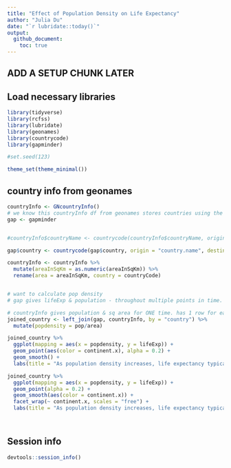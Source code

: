 ```yaml
---
title: "Effect of Population Density on Life Expectancy"
author: "Julia Du"
date: "`r lubridate::today()`"
output: 
  github_document:
    toc: true
---
```


## ADD A SETUP CHUNK LATER

## Load necessary libraries

```r
library(tidyverse)
library(rcfss)
library(lubridate)
library(geonames)
library(countrycode)
library(gapminder)

#set.seed(123)

theme_set(theme_minimal())


```

## country info from geonames
```r
countryInfo <- GNcountryInfo()
# we know this countryInfo df from geonames stores countries using the iso2c format
gap <- gapminder


#countryInfo$countryName <- countrycode(countryInfo$countryName, origin = "country.name", destination = "iso3c")

gap$country <- countrycode(gap$country, origin = "country.name", destination = "iso2c")

countryInfo <- countryInfo %>%
  mutate(areaInSqKm = as.numeric(areaInSqKm)) %>%
  rename(area = areaInSqKm, country = countryCode)


# want to calculate pop density
# gap gives lifeExp & population - throughout multiple points in time. so it has multiple rows for each country

# countryInfo gives population & sq area for ONE time. has 1 row for each country 
joined_country <- left_join(gap, countryInfo, by = "country") %>%
  mutate(popdensity = pop/area) 

```


```r
joined_country %>%
  ggplot(mapping = aes(x = popdensity, y = lifeExp)) +
  geom_point(aes(color = continent.x), alpha = 0.2) +
  geom_smooth() + 
  labs(title = "As population density increases, life expectancy typically increases", x = "Population density \n(people per square km)", y = "Average life expectancy", color = "Continent")

joined_country %>%
  ggplot(mapping = aes(x = popdensity, y = lifeExp)) +
  geom_point(alpha = 0.2) +
  geom_smooth(aes(color = continent.x)) +
  facet_wrap(~ continent.x, scales = "free") +
  labs(title = "As population density increases, life expectancy typically increases", x = "Population density \n(people per square km)", y = "Average life expectancy", color = "Continent")
```


```r

```


```r

```

## Session info

```r
devtools::session_info()
```
